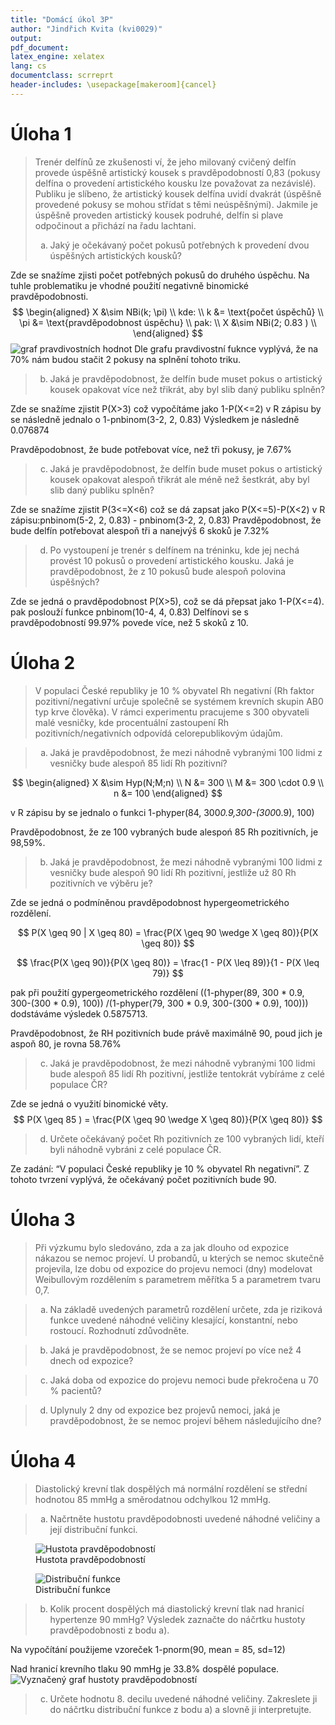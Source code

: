 ```yaml
---
title: "Domácí úkol 3P"
author: "Jindřich Kvita (kvi0029)"
output:
pdf_document:
latex_engine: xelatex
lang: cs
documentclass: scrreprt
header-includes: \usepackage[makeroom]{cancel}
---
```


# Úloha 1

> Trenér delfínů ze zkušenosti ví, že jeho milovaný cvičený delfín provede úspěšně artistický kousek s pravděpodobností 0,83 (pokusy delfína o provedení artistického kousku lze považovat za nezávislé). Publiku je slíbeno, že artistický kousek delfína uvidí dvakrát (úspěšně provedené pokusy se mohou střídat s těmi neúspěšnými). Jakmile je úspěšně proveden artistický kousek podruhé, delfín si plave odpočinout a přichází na řadu lachtani.
>
> a) Jaký je očekávaný počet pokusů potřebných k provedení dvou úspěšných artistických kousků?

Zde se snažíme zjisti počet potřebných pokusů do druhého úspěchu. Na tuhle problematiku je vhodné použití negativně binomické pravděpodobnosti.
$$
\begin{aligned}
X &\sim NBi(k; \pi) \\
kde: \\
k &= \text{počet úspěchů} \\
\pi &= \text{pravděpodobnost úspěchu} \\
pak: \\
X &\sim NBi(2; 0.83 ) \\
\end{aligned}
$$
![graf pravdivostních hodnot](3_1_a.png)
Dle grafu pravdivostní fuknce vyplývá, že na 70% nám budou stačit 2 pokusy na splnění tohoto triku.

> b) Jaká je pravděpodobnost, že delfín bude muset pokus o artistický kousek opakovat více než třikrát, aby byl slib daný publiku splněn?

Zde se snažíme zjistit P(X>3)
což vypočítáme jako 1-P(X<=2)
v R zápisu by se následně jednalo o 1-pnbinom(3-2, 2, 0.83)
Výsledkem je následně 0.076874

Pravděpodobnost, že bude potřebovat více, než tři pokusy, je 7.67%

> c) Jaká je pravděpodobnost, že delfín bude muset pokus o artistický kousek opakovat alespoň třikrát ale méně než šestkrát, aby byl slib daný publiku splněn?

Zde se snažíme zjistit P(3<=X<6)
což se dá zapsat jako P(X<=5)-P(X<2)
v R zápisu:pnbinom(5-2, 2, 0.83) - pnbinom(3-2, 2, 0.83)
Pravděpodobnost, že bude delfín potřebovat alespoň tři a nanejvýš 6 skoků je 7.32%

> d) Po vystoupení je trenér s delfínem na tréninku, kde jej nechá provést 10 pokusů o provedení artistického kousku. Jaká je pravděpodobnost, že z 10 pokusů bude alespoň polovina úspěšných?

Zde se jedná o pravděpodobnost P(X>5), což se dá přepsat jako 1-P(X<=4).
pak poslouží funkce pnbinom(10-4, 4, 0.83)
Delfínovi se s pravděpodobností 99.97% povede více, než 5 skoků z 10.

# Úloha 2

> V populaci České republiky je 10 % obyvatel Rh negativní (Rh faktor pozitivní/negativní určuje společně se systémem krevních skupin AB0 typ krve člověka). V rámci experimentu pracujeme s 300 obyvateli malé vesničky, kde procentuální zastoupení Rh pozitivních/negativních odpovídá celorepublikovým údajům.

> a) Jaká je pravděpodobnost, že mezi náhodně vybranými 100 lidmi z vesničky bude alespoň 85 lidí Rh pozitivní?

$$
\begin{aligned}
X &\sim Hyp(N;M;n) \\
N &= 300 \\
M &= 300 \cdot 0.9 \\
n &= 100
\end{aligned}
$$

v R zápisu by se jednalo o funkci 1-phyper(84, 300*0.9,300-(300*0.9), 100)

Pravděpodobnost, že ze 100 vybraných bude alespoń 85 Rh pozitivních, je 98,59%.

> b) Jaká je pravděpodobnost, že mezi náhodně vybranými 100 lidmi z vesničky bude alespoň 90 lidí Rh pozitivní, jestliže už 80 Rh pozitivních ve výběru je?

Zde se jedná o podmíněnou pravděpodobnost hypergeometrického rozdělení.

$$
P(X \geq 90 | X \geq 80) = \frac{P(X \geq 90 \wedge X \geq 80)}{P(X \geq 80)}
$$

$$
\frac{P(X \geq 90)}{P(X \geq 80)} = \frac{1 - P(X \leq 89)}{1 - P(X \leq 79)}
$$

pak při použití gypergeometrického rozdělení ((1-phyper(89, 300 * 0.9, 300-(300 * 0.9), 100)) /(1-phyper(79, 300 * 0.9, 300-(300 * 0.9), 100))) dodstáváme výsledek 0.5875713.

Pravděpodobnost, že RH pozitivních bude právě maximálně 90, poud jich je aspoň 80, je rovna 58.76%

> c) Jaká je pravděpodobnost, že mezi náhodně vybranými 100 lidmi bude alespoň 85 lidí Rh pozitivní, jestliže tentokrát vybíráme z celé populace ČR?

Zde se jedná o využití binomické věty.
$$
P(X \geq 85 ) = \frac{P(X \geq 90 \wedge X \geq 80)}{P(X \geq 80)}
$$

> d) Určete očekávaný počet Rh pozitivních ze 100 vybraných lidí, kteří byli náhodně vybráni z celé populace ČR.

Ze zadání: "V populaci České republiky je 10 % obyvatel Rh negativní". Z tohoto tvrzení vyplývá, že očekávaný počet pozitivních bude 90.


# Úloha 3

> Při výzkumu bylo sledováno, zda a za jak dlouho od expozice nákazou se nemoc projeví. U probandů, u kterých se nemoc skutečně projevila, lze dobu od expozice do projevu nemoci (dny) modelovat Weibullovým rozdělením s parametrem měřítka 5 a parametrem tvaru 0,7.

> a) Na základě uvedených parametrů rozdělení určete, zda je riziková funkce uvedené náhodné veličiny klesající, konstantní, nebo rostoucí. Rozhodnutí zdůvodněte.

> b) Jaká je pravděpodobnost, že se nemoc projeví po více než 4 dnech od expozice?

> c) Jaká doba od expozice do projevu nemoci bude překročena u 70 % pacientů?

> d) Uplynuly 2 dny od expozice bez projevů nemoci, jaká je pravděpodobnost, že se nemoc projeví během následujícího dne?


# Úloha 4

> Diastolický krevní tlak dospělých má normální rozdělení se střední hodnotou 85 mmHg a směrodatnou odchylkou 12 mmHg.

> a) Načrtněte hustotu pravděpodobnosti uvedené náhodné veličiny a její distribuční funkci.

![Hustota pravděpodobností](hustota_prav.png)

![Distribuční funkce](distribucni_funkce.png)

> b) Kolik procent dospělých má diastolický krevní tlak nad hranicí hypertenze 90 mmHg? Výsledek zaznačte do náčrtku hustoty pravděpodobnosti z bodu a).

Na vypočítání použijeme vzoreček 1-pnorm(90, mean = 85, sd=12)

Nad hranicí krevního tlaku 90 mmHg je 33.8% dospělé populace.
![Vyznačený graf hustoty pravděpodobností](srafovano.png)

> c) Určete hodnotu 8. decilu uvedené náhodné veličiny. Zakreslete ji do náčrtku distribuční funkce z bodu a) a slovně ji interpretujte.
